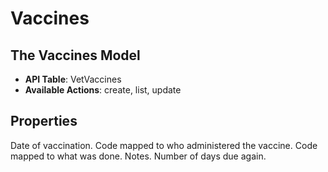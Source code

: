 
# Vaccines

## The Vaccines Model
- **API Table**: VetVaccines
- **Available Actions**: create, list, update

## Properties

<Properties>
    <Property name={"act_Date"} type={"datetime"} required>
        Date of vaccination.
    </Property>
    <Property name={"act_WhoDidIt"} type={"integer"} required>
        Code mapped to who administered the vaccine.
    </Property>
    <Property name={"act_ActivitySubCode"} type={"integer"} required>
        Code mapped to what was done.
        <ActivitySubCodeDataTable />
    </Property>
    <Property name={"act_Notes"} type={"string"}>
        Notes.
    </Property>
    <Property name={"act_DaysDueAgain"} type={"integer"} required>
        Number of days due again.
    </Property>
</Properties>